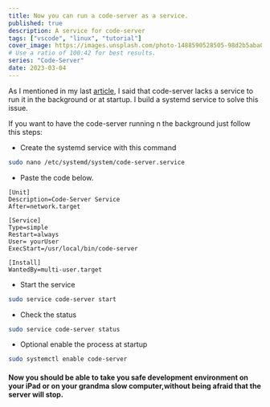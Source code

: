 ```yaml
---
title: Now you can run a code-server as a service.
published: true
description: A service for code-server
tags: ["vscode", "linux", "tutorial"]
cover_image: https://images.unsplash.com/photo-1488590528505-98d2b5aba04b?ixlib=rb-1.2.1&ixid=MnwxMjA3fDB8MHxwaG90by1wYWdlfHx8fGVufDB8fHx8
# Use a ratio of 100:42 for best results.
series: "Code-Server"
date: 2023-03-04
---
```


As I mentioned in my last [article](https://dev.to/blitz_cloud/vscode-is-now-everywhere-5g9d), I said that code-server lacks a service to run it in the background or at startup. I build a systemd service to solve this issue.

If you want to have the code-server running n the background just follow this steps:

- Create the systemd service with this command

```bash
sudo nano /etc/systemd/system/code-server.service
```

- Paste the code below.

```
[Unit]
Description=Code-Server Service
After=network.target

[Service]
Type=simple
Restart=always
User= yourUser
ExecStart=/usr/local/bin/code-server

[Install]
WantedBy=multi-user.target
```

- Start the service

```bash
sudo service code-server start
```

- Check the status

```bash
sudo service code-server status
```

- Optional enable the process at startup

```bash
sudo systemctl enable code-server
```

#### Now you should be able to take you safe development environment on your iPad or on your grandma slow computer,without being afraid that the server will stop.
